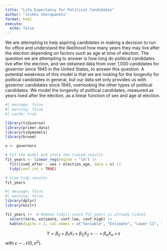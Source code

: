 ```yaml
---
title: "Life Expectancy for Political Candidates"
author: "Jishnu Veerapaneni"
format: html
execute: 
  echo: false
---
```


We are attempting to help aspiring candidates in making a decision to run for office and understand the likelihood how many years they may live after the election depending on factors such as age at time of election. The question we are attempting to answer is how long do political candidates live after the election, and we obtained data from over 1,000 candidates for governor since 1945 in the United States, to answer this question. A potential weakness of this model is that we are looking for the longevity for political candidates in general, but our data set only provides us with governor candidates since 1945, overlooking the other types of political candidates. We model the longevity of political candidates, measured as years lived after the election, as a linear function of sex and age at election.
```r
#| message: false
#| warning: false
#| cache: true

library(tidyverse)
library(primer.data)
library(tidymodels)
library(broom)

x <- governors

# Fit the model and store the tidied results
fit_years <- linear_reg(engine = "lm") |> 
  fit(lived_after ~ sex + election_age, data = x) |>
  tidy(conf.int = TRUE)

# View tidy results
fit_years

```

```r
#| message: false
#| warning: false
library(dplyr)
library(knitr)

fit_years |>  # Remove tidy() since fit_years is already tidied
  select(term, estimate, conf.low, conf.high) |>
  kable(digits = 2, col.names = c("Variable", "Estimate", "Lower CI", "Upper CI"))
```




$$Y = \beta_0 + \beta_1 X_1 + \beta_2 X_2 + \cdots + \beta_n X_n + \epsilon$$
with $\epsilon \sim \mathcal{N}(0, \sigma^2)$.


